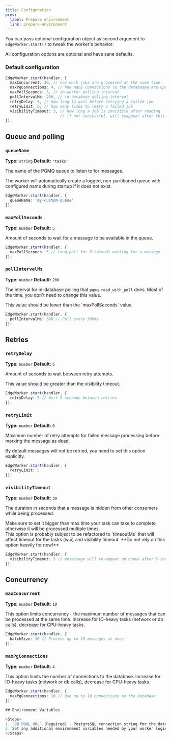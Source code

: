 ```yaml
---
title: Configuration
prev:
  label: Prepare environment
  link: prepare-environment
---
```



You can pass optional configuration object as second argument to `EdgeWorker.start()`
to tweak the worker's behavior.

<Aside title="Zero configuration needed" type="tip">
All configuration options are optional and have sane defaults.
</Aside>

### Default configuration

```typescript
EdgeWorker.start(handler, {
  maxConcurrent: 20, // how much jobs are processed at the same time
  maxPgConnections: 4, // how many connections to the databasee are opened
  maxPollSeconds: 5, // in-worker polling interval
  pollIntervalMs: 200, // in-database polling interval
  retryDelay: 5, // how long to wait before retrying a failed job
  retryLimit: 0, // how many times to retry a failed job
  visibilityTimeout: 3, // how long a job is invisible after reading
                        // if not successful, will reappear after this time
});
```

## Queue and polling

### `queueName`
**Type:** `string`
**Default:** `'tasks'`

The name of the PGMQ queue to listen to for messages.

<Aside title="You don't need to create queues manually" type="tip">
The worker will automatically create a logged, non-partitioned queue
with configured name during startup if it does not exist.
</Aside>

```ts
EdgeWorker.start(handler, {
  queueName: 'my-custom-queue'
});
```

### `maxPollSeconds`
**Type:** `number`
**Default:** `5`

Amount of seconds to wait for a message to be available in the queue.

```ts
EdgeWorker.start(handler, {
  maxPollSeconds: 5 // Long-poll for 5 seconds waiting for a message
});
```

### `pollIntervalMs`
**Type:** `number`
**Default:** `200`

The interval for in-database polling that `pgmq.read_with_poll` does.
Most of the time, you don't need to change this value.

<Aside type="caution">
  This value should be lower than the `maxPollSeconds` value.
</Aside>


```ts
EdgeWorker.start(handler, {
  pollIntervalMs: 300 // Poll every 300ms
});
```

## Retries

### `retryDelay`
**Type:** `number`
**Default:** `5`

Amount of seconds to wait between retry attempts.

<Aside type="caution">
  This value should be greater than the visibility timeout.
</Aside>

```ts
EdgeWorker.start(handler, {
  retryDelay: 5 // Wait 5 seconds between retries
});
```


### `retryLimit`
**Type:** `number`
**Default:** `0`

Maximum number of retry attempts for failed message processing before marking the message as dead.

<Aside title="No retries by default!" type="danger">
By default messages will not be retried, you need to set this option explicitly.
</Aside>

```ts
EdgeWorker.start(handler, {
  retryLimit: 5
});
```

### `visibilityTimeout`
**Type:** `number`
**Default:** `30`

The duration in seconds that a message is hidden from other consumers while being processed.

<Aside title="Timeouts" type="caution">
Make sure to set it bigger than max time your task can take to complete, otherwise
it will be processed multiple times.
</Aside>

<Aside title="Work-in-Progress" type="danger">
This option is probably subject to be refactored to `timeoutMs` that will
affect timeout for the tasks (wip) and visibility timeout.
**Do not rely on this option heavily for now!**
</Aside>

```ts
EdgeWorker.start(handler, {
  visibilityTimeout: 5 // mesassage will re-appear on queue after 5 seconds if not processed
});
```

## Concurrency

### `maxConcurrent`
**Type:** `number`
**Default:** `10`

This option limits concurrency - the maximum number of messages that can be processed at the same time.
Increase for IO-heavy tasks (network or db calls), decrease for CPU-heavy tasks.

```ts
EdgeWorker.start(handler, {
  batchSize: 10 // Process up to 10 messages at once
});
```

### `maxPgConnections`
**Type:** `number`
**Default:** `4`

This option limits the number of connections to the database.
Increase for IO-heavy tasks (network or db calls), decrease for CPU-heavy tasks.

```ts
EdgeWorker.start(handler, {
  maxPgConnections: 10 // Use up to 10 connections to the database
});

## Environment Variables

<Steps>
1. `DB_POOL_URL` (Required) - PostgreSQL connection string for the database
2. Set any additional environment variables needed by your worker logic
</Steps>
